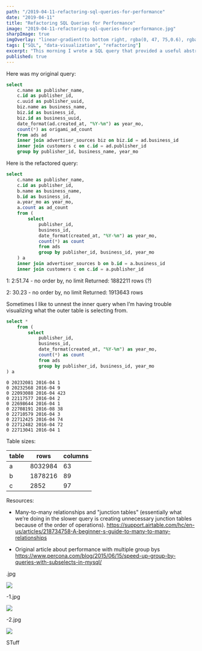 ```yaml
---
path: "/2019-04-11-refactoring-sql-queries-for-performance"
date: "2019-04-11"
title: "Refactoring SQL Queries for Performance"
image: "2019-04-11-refactoring-sql-queries-for-performance.jpg"
sharpImage: true
imgOverlay: "linear-gradient(to bottom right, rgba(0, 47, 75,0.6), rgba(220, 66, 37, 0.6))"
tags: ["SQL", "data-visualization", "refactoring"]
excerpt: "This morning I wrote a SQL query that provided a useful abstraction over my company’s many data models. The query was simple enough to write, but performed poorly because of its group by statements. Here’s how I refactored it to run in a fraction of the time."
published: true
---
```


Here was my original query:

```sql
select
	c.name as publisher_name,
	c.id as publisher_id,
	c.uuid as publisher_uuid,
	biz.name as business_name,
	biz.id as business_id,
	biz.id as business_uuid,
	date_format(ad.created_at, "%Y-%m") as year_mo,
	count(*) as origami_ad_count
	from ads ad
	inner join advertiser_sources biz on biz.id = ad.business_id
	inner join customers c on c.id = ad.publisher_id
	group by publisher_id, business_name, year_mo
```

Here is the refactored query:

```sql
select
	c.name as publisher_name,
	c.id as publisher_id,
	b.name as business_name,
	b.id as business_id,
	a.year_mo as year_mo,
	a.count as ad_count
	from (
		select
			publisher_id,
			business_id,
			date_format(created_at, "%Y-%m") as year_mo,
			count(*) as count
			from ads
			group by publisher_id, business_id, year_mo
	) a
	inner join advertiser_sources b on b.id = a.business_id
	inner join customers c on c.id = a.publisher_id
```

1: 2:51.74 - no order by, no limit
Returned: 1882211 rows (?)

2: 30.23 - no order by, no limit
Returned: 1913643 rows

Sometimes I like to unnest the inner query when I’m having trouble visualizing what the outer table is selecting from.

```sql
select *
	from (
		select
			publisher_id,
			business_id,
			date_format(created_at, "%Y-%m") as year_mo,
			count(*) as count
			from ads
			group by publisher_id, business_id, year_mo
) a
```

```csv
0 20232081 2016-04 1
0 20232568 2016-04 9
0 22093088 2016-04 423
0 22117577 2016-04 2
0 22698644 2016-04 1
0 22708191 2016-08 38
0 22710579 2016-04 3
0 22712425 2016-04 74
0 22712482 2016-04 72
0 22713041 2016-04 1
```

Table sizes:

| table | rows    | columns |
| ----- | ------- | ------- |
| a     | 8032984 | 63      |
| b     | 1878216 | 89      |
| c     | 2852    | 97      |

Resources:

- Many-to-many relationships and "junction tables" (essentially what we’re doing in the slower query is creating unnecessary junction tables because of the order of operations).
  https://support.airtable.com/hc/en-us/articles/218734758-A-beginner-s-guide-to-many-to-many-relationships

- Original article about performance with multiple group bys
  https://www.percona.com/blog/2015/06/15/speed-up-group-by-queries-with-subselects-in-mysql/

.jpg

<img src="/static/2019-04-11-refactoring-sql-queries-for-performance-762af18146e8e22613c55cd571ed9947.jpg" />

-1.jpg

<img src="/static/2019-04-11-refactoring-sql-queries-for-performance-1-1b2a0e73fd9a3b348b92c8e0cd42bdb8.jpg" />

-2.jpg

<img src="/static/2019-04-11-refactoring-sql-queries-for-performance-2-dbdd1df2bff868af296ff170ba57eafb.jpg" />

STuff
